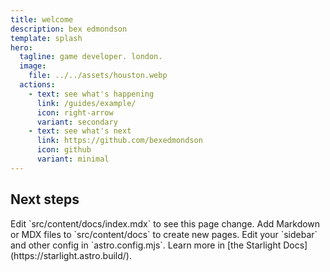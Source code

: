 ```yaml
---
title: welcome
description: bex edmondson
template: splash
hero:
  tagline: game developer. london.
  image:
    file: ../../assets/houston.webp
  actions:
    - text: see what's happening
      link: /guides/example/
      icon: right-arrow
      variant: secondary
    - text: see what's next
      link: https://github.com/bexedmondson
      icon: github
      variant: minimal
---
```



## Next steps

<CardGrid stagger>
	<Card title="Update content" icon="pencil">
		Edit `src/content/docs/index.mdx` to see this page change.
	</Card>
	<Card title="Add new content" icon="add-document">
		Add Markdown or MDX files to `src/content/docs` to create new pages.
	</Card>
	<Card title="Configure your site" icon="setting">
		Edit your `sidebar` and other config in `astro.config.mjs`.
	</Card>
	<Card title="Read the docs" icon="open-book">
		Learn more in [the Starlight Docs](https://starlight.astro.build/).
	</Card>
</CardGrid>
